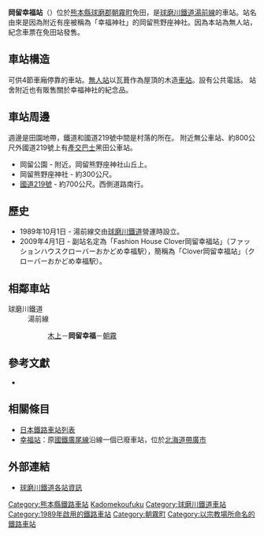 {{noteTA
|T=zh-tw:岡留幸福車站;zh-hk:岡留幸福站;zh-cn:冈留幸福站;
|1=zh-tw:岡留幸福車站;zh-hk:岡留幸福站;zh-cn:冈留幸福站;
}}
{{日本車站資訊
|公司色 = skyblue
|文字色 = 
|站名 = 岡留幸福站
|圖片 = Okadome-kofuku_station_1.jpg
|pxl = 
|圖片說明 = 
|日文原名 = おかどめ幸福
|平假名 = おかどめこうふく
|羅馬拼音 = Okadome-kofuku
|副站名 = クローバーおかどめ幸福駅
|前一站 = [[木上站|木上]]
|前一站距離 = 2.1
|後一站距離 = 2.0
|後一站 = [[朝霧車站_(熊本縣)|朝霧]]
|電報略號 = 
|車站編號 = 
|停站路線數 = 
|所屬公司 = [[球磨川鐵道|球磨川鐵道]]
|所屬路線 = [[湯前線|湯前線]]
|距離 = 13.0
|起點站 = [[人吉站|人吉溫泉]]
|所在地 = [[熊本縣|熊本縣]][[球磨郡|球磨郡]][[朝霧町|朝霧町]]免田西字岡留1423-2
|車站構造 = 地面站
|月台配置 = 1面1線
|啟用年月日 = 1989年10月1日
|廢站年月日 = 
|乘客人數 = 
|上下車人次 = 
|統計年度 = 
|轉車 = 
|備註 = 
|全寬備註 = 
}}
{{右|
[[Image:Okadome-kofuku_station_2.jpg|200px]]
[[Image:Okadome-kofuku_station_front_2.jpg|200px]]
[[Image:Okadome-kumanoza-shrine_1.jpg|200px]]
}}
'''岡留幸福站'''（{{jpn|j=おかどめ幸福駅|hg=おかどめこうふくえき|rm=Okadome-kōfuku eki|f=y}}）位於[[熊本縣|熊本縣]][[球磨郡|球磨郡]][[朝霧町|朝霧町]]免田，是[[球磨川鐵道|球磨川鐵道]][[湯前線|湯前線]]的車站。站名由來是因為附近有座被稱為「幸福神社」的岡留熊野座神社。因為本站為無人站，紀念車票在免田站發售。

== 車站構造==
可供4節車廂停靠的車站。[[無人站|無人站]]以瓦葺作為屋頂的木造[[車站|車站]]。設有公共電話。
站舍附近也有販售關於幸福神社的紀念品。

== 車站周邊 ==
週邊是田園地帶，鐵道和國道219號中間是村落的所在。
附近無公車站、約800公尺外國道219號上有[[九州產業交通|產交巴士]]黑田公車站。
*岡留公園 - 附近。岡留熊野座神社山丘上。
*岡留熊野座神社 - 約300公尺。
*[[國道219號|國道219號]] - 約700公尺。西側道路南行。

== 歷史 == 
*1989年10月1日 - 湯前線交由[[球磨川鐵道|球磨川鐵道]]營運時設立。
*2009年4月1日 - 副站名定為「Fashion House Clover岡留幸福站」（ファッションハウスクローバーおかどめ幸福駅），簡稱為「Clover岡留幸福站」（クローバーおかどめ幸福駅）。
== 相鄰車站 ==
;球磨川鐵道
:湯前線
::[[木上站|木上]]－'''岡留幸福'''－[[朝霧車站_(熊本縣)|朝霧]]

==參考文獻==
*{{cite book
  | author = 今尾惠介
  | title = {{lang|ja|日本鉄道旅行地図帳 12号・九州}}
  | publisher = 新潮社
  | series = {{lang|ja|日本鉄道旅行地図帳}}
  | year = 2008
  | isbn = 978-4-10-790030-2
}}

== 相關條目 ==
*[[日本鐵路車站列表|日本鐵路車站列表]]
*[[幸福站_(日本)|幸福站]]：原[[國鐵|國鐵]][[廣尾線|廣尾線]]沿線一個已廢車站，位於[[北海道|北海道]][[帶廣市|帶廣市]]

== 外部連結 ==
* [https://www.kumagawa-rail.com/%E9%81%8B%E8%A1%8C%E6%83%85%E5%A0%B1-service-info/%E5%90%84%E9%A7%85%E6%A1%88%E5%86%85-sta-introduction/ 球磨川鐵道各站資訊] {{Wayback|url=https://www.kumagawa-rail.com/%E9%81%8B%E8%A1%8C%E6%83%85%E5%A0%B1-service-info/%E5%90%84%E9%A7%85%E6%A1%88%E5%86%85-sta-introduction/ |date=20200708085156 }}{{ja}}

{{湯前線}}
{{DEFAULTSORT:Okadome-kofuku}}
[[Category:熊本縣鐵路車站|Category:熊本縣鐵路車站]]
[[Category:日本鐵路車站_O|Kadomekoufuku]]
[[Category:球磨川鐵道車站|Category:球磨川鐵道車站]]
[[Category:1989年啟用的鐵路車站|Category:1989年啟用的鐵路車站]]
[[Category:朝霧町|Category:朝霧町]]
[[Category:以宗教場所命名的鐵路車站|Category:以宗教場所命名的鐵路車站]]